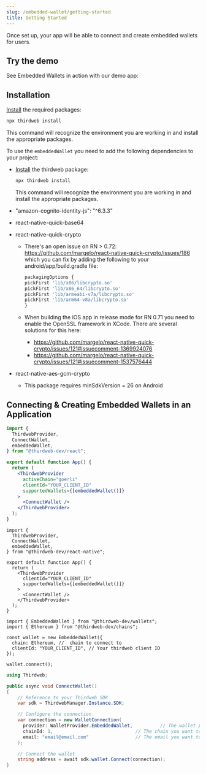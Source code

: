 ```yaml
---
slug: /embedded-wallet/getting-started
title: Getting Started
---
```



Once set up, your app will be able to connect and create embedded wallets for users.

## Try the demo

See Embedded Wallets in action with our demo app:

<div className="col col--12" style={{ marginTop: 8 }}>
  <QuickstartCard
    name="Embedded Wallet Demo"
    link="https://github.com/thirdweb-example/catattacknft"
    image="/assets/wallets/embedded-wallet.svg"
  />
</div>

## Installation

<Tabs>
  <TabItem value="react" label="React">
    <div>

[Install](/cli/install) the required packages:

```bash
npx thirdweb install
```

This command will recognize the environment you are working in and install the appropriate packages.

</div>
  </TabItem>
  <TabItem value="react-native" label="React Native">
    <div>

To use the `embeddedWallet` you need to add the following dependencies to your project:

- [Install](/cli/install) the thirdweb package:

  ```bash
  npx thirdweb install
  ```

  This command will recognize the environment you are working in and install the appropriate packages.

- "amazon-cognito-identity-js": "^6.3.3"

- react-native-quick-base64

- react-native-quick-crypto

  - There's an open issue on RN > 0.72: https://github.com/margelo/react-native-quick-crypto/issues/186 which you can fix by adding the following to your android/app/build.gradle file:

    ```ts
    packagingOptions {
    pickFirst 'lib/x86/libcrypto.so'
    pickFirst 'lib/x86_64/libcrypto.so'
    pickFirst 'lib/armeabi-v7a/libcrypto.so'
    pickFirst 'lib/arm64-v8a/libcrypto.so'
    }
    ```

  - When building the iOS app in release mode for RN 0.71 you need to enable the OpenSSL framework in XCode. There are several solutions for this here:

    - https://github.com/margelo/react-native-quick-crypto/issues/121#issuecomment-1369924076
    - https://github.com/margelo/react-native-quick-crypto/issues/121#issuecomment-1537576444

- react-native-aes-gcm-crypto
  - This package requires minSdkVersion = 26 on Android

</div>
</TabItem>
</Tabs>

## Connecting & Creating Embedded Wallets in an Application

<Tabs>
  <TabItem value="react" label="React">
        <div>

```jsx
import {
  ThirdwebProvider,
  ConnectWallet,
  embeddedWallet,
} from "@thirdweb-dev/react";

export default function App() {
  return (
    <ThirdwebProvider
      activeChain="goerli"
      clientId="YOUR_CLIENT_ID"
      supportedWallets={[embeddedWallet()]}
    >
      <ConnectWallet />
    </ThirdwebProvider>
  );
}
```

</div>
  </TabItem>
  <TabItem value="react-native" label="React Native">
  <div>

```tsx
import {
  ThirdwebProvider,
  ConnectWallet,
  embeddedWallet,
} from "@thirdweb-dev/react-native";

export default function App() {
  return (
    <ThirdwebProvider
      clientId="YOUR_CLIENT_ID"
      supportedWallets={[embeddedWallet()]}
    >
      <ConnectWallet />
    </ThirdwebProvider>
  );
}
```

</div>
  </TabItem>
  <TabItem value="typescript" label="TypeScript">
    <div>

```tsx
import { EmbeddedWallet } from "@thirdweb-dev/wallets";
import { Ethereum } from "@thirdweb-dev/chains";

const wallet = new EmbeddedWallet({
  chain: Ethereum, //  chain to connect to
  clientId: "YOUR_CLIENT_ID", // Your thirdweb client ID
});

wallet.connect();
```

</div>

  </TabItem>
  <TabItem value="unity" label="Unity">
    <div>

```c#
using Thirdweb;

public async void ConnectWallet()
{
    // Reference to your Thirdweb SDK
    var sdk = ThirdwebManager.Instance.SDK;

    // Configure the connection
    var connection = new WalletConnection(
      provider: WalletProvider.EmbeddedWallet,          // The wallet provider you want to connect to (Required)
      chainId: 1,                              // The chain you want to connect to (Required)
      email: "email@email.com"                 // The email you want to authenticate with (Required)
    );

    // Connect the wallet
    string address = await sdk.wallet.Connect(connection);
}
```

</div>

  </TabItem>
</Tabs>
